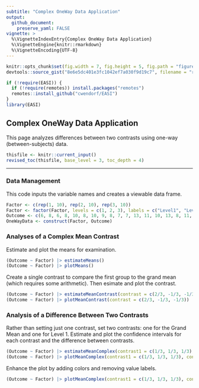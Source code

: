 ```yaml
---
subtitle: "Complex OneWay Data Application"
output:
  github_document:
    preserve_yaml: FALSE
vignette: >
  %\VignetteIndexEntry{Complex OneWay Data Application}
  %\VignetteEngine{knitr::rmarkdown}
  %\VignetteEncoding{UTF-8}
---
```


```r
knitr::opts_chunk$set(fig.width = 7, fig.height = 5, fig.path = "figures/", echo = TRUE, warning = FALSE, message = FALSE)
devtools::source_gist("8e6e5dc401e3fc1042ef7a030f9d19c7", filename = "revised_toc.R")
```

```r
if (!require(EASI)) {
  if (!require(remotes)) install.packages("remotes")
  remotes::install_github("cwendorf/EASI")
}
library(EASI)
```

## Complex OneWay Data Application

This page analyzes differences between two contrasts using one-way (between-subjects) data.

```r
thisfile <- knitr::current_input()
revised_toc(thisfile, base_level = 3, toc_depth = 4)
```

---

### Data Management

This code inputs the variable names and creates a viewable data frame.
```r
Factor <- c(rep(1, 10), rep(2, 10), rep(3, 10))
Factor <- factor(Factor, levels = c(1, 2, 3), labels = c("Level1", "Level2", "Level3"))
Outcome <- c(6, 8, 6, 8, 10, 8, 10, 9, 8, 7, 7, 13, 11, 10, 13, 8, 11, 14, 12, 11, 9, 16, 11, 12, 15, 13, 9, 14, 11, 10)
OneWayData <- construct(Factor, Outcome)
```

### Analyses of a Complex Mean Contrast

Estimate and plot the means for examination.
```r
(Outcome ~ Factor) |> estimateMeans()
(Outcome ~ Factor) |> plotMeans()
```

Create a single contrast to compare the first group to the grand mean (which requires some arithmetic). Then esimate and plot the contrast.
```r
(Outcome ~ Factor) |> estimateMeanContrast(contrast = c(2/3, -1/3, -1/3))
(Outcome ~ Factor) |> plotMeanContrast(contrast = c(2/3, -1/3, -1/3))
```

### Analysis of a Difference Between Two Contrasts

Rather than setting just one contrast, set two contrasts: one for the Grand Mean and one for Level 1. Estimate and plot the confidence intervals for each contrast and the difference between contrasts.
```r
(Outcome ~ Factor) |> estimateMeanComplex(contrast1 = c(1/3, 1/3, 1/3), contrast2 = c(1, 0, 0), labels = c("GrandMean", "L1Only"))
(Outcome ~ Factor) |> plotMeanComplex(contrast1 = c(1/3, 1/3, 1/3), contrast2 = c(1, 0, 0), labels = c("GrandMean", "L1Only"))
```

Enhance the plot by adding colors and removing value labels.
```r
(Outcome ~ Factor) |> plotMeanComplex(contrast1 = c(1/3, 1/3, 1/3), contrast2 = c(1, 0, 0), labels = c("GrandMean", "L1Only"), values = FALSE, col = c("darkred", "darkblue", "black"))
```

